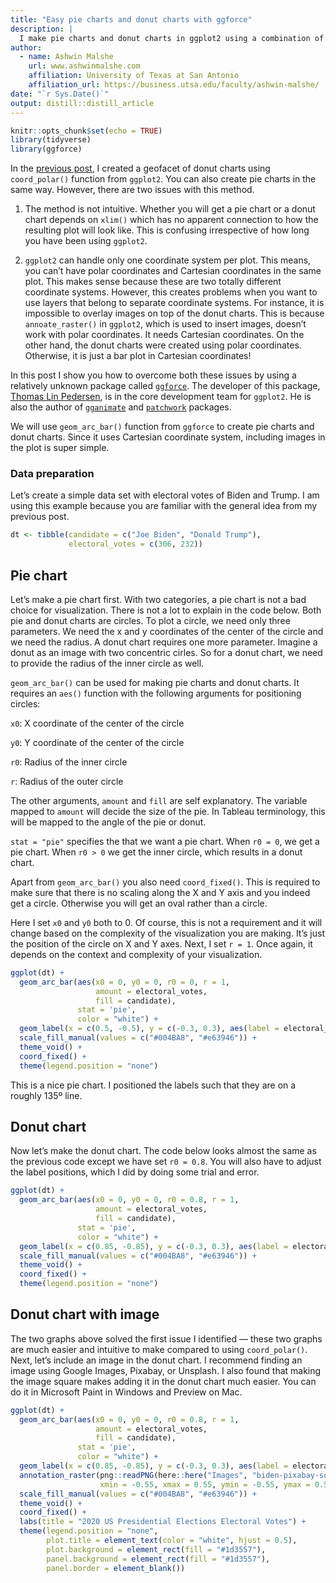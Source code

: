 ```yaml
---
title: "Easy pie charts and donut charts with ggforce"
description: |
  I make pie charts and donut charts in ggplot2 using a combination of a bar plot and polar coordinates. This works fine but polar coordinates prevent using any other geoms or annotations that need Cartesian coordinates. For example, annoatation_raster doesn't work with polar coordinates. ggforce solves this issue.
author:
  - name: Ashwin Malshe
    url: www.ashwinmalshe.com
    affiliation: University of Texas at San Antonio
    affiliation_url: https://business.utsa.edu/faculty/ashwin-malshe/
date: "`r Sys.Date()`"
output: distill::distill_article
---
```


```r
knitr::opts_chunk$set(echo = TRUE)
library(tidyverse)
library(ggforce)
```


In the [previous post](https://dataviz.school/posts/2020-12-02-election-donuts-pics/), I created a geofacet of donut charts using `coord_polar()` function from `ggplot2`. You can also create pie charts in the same way. However, there are two issues with this method.

1. The method is not intuitive. Whether you will get a pie chart or a donut chart depends on `xlim()` which has no apparent connection to how the resulting plot will look like. This is confusing irrespective of how long you have been using `ggplot2`.

2. `ggplot2` can handle only one coordinate system per plot. This means, you can't have polar coordinates and Cartesian coordinates in the same plot. This makes sense because these are two totally different coordinate systems. However, this creates problems when you want to use layers that belong to separate coordinate systems. For instance, it is impossible to overlay images on top of the donut charts. This is because `annoate_raster()` in `ggplot2`, which is used to insert images, doesn't work with polar coordinates. It needs Cartesian coordinates. On the other hand, the donut charts were created using polar coordinates. Otherwise, it is just a bar plot in Cartesian coordinates!

In this post I show you how to overcome both these issues by using a relatively unknown package called [`ggforce`](https://ggforce.data-imaginist.com). The developer of this package, [Thomas Lin Pedersen](https://rstudio.com/speakers/thomas-lin-pedersen/), is in the core development team for `ggplot2`. He is also the author of [`gganimate`](https://gganimate.com/articles/gganimate.html) and [`patchwork`](https://patchwork.data-imaginist.com) packages. 


We will use `geom_arc_bar()` function from `ggforce` to create pie charts and donut charts. Since it uses Cartesian coordinate system, including images in the plot is super simple.


### Data preparation

Let's create a simple data set with electoral votes of Biden and Trump. I am using this example because you are familiar with the general idea from my previous post.


```r
dt <- tibble(candidate = c("Joe Biden", "Donald Trump"),
             electoral_votes = c(306, 232))
```


## Pie chart

Let's make a pie chart first. With two categories, a pie chart is not a bad choice for visualization. There is not a lot to explain in the code below. Both pie and donut charts are circles. To plot a circle, we need only three parameters. We need the x and y coordinates of the center of the circle and we need the radius. A donut chart requires one more parameter. Imagine a donut as an image with two concentric cirles. So for a donut chart, we need to provide the radius of the inner circle as well.

`geom_arc_bar()` can be used for making pie charts and donut charts.  It requires an `aes()` function with the following arguments for positioning circles:

` x0`: X coordinate of the center of the circle

` y0`: Y coordinate of the center of the circle

` r0`: Radius of the inner circle

` r`: Radius of the outer circle

The other arguments, `amount` and `fill` are self explanatory. The variable mapped to `amount` will decide the size of the pie. In Tableau terminology, this will be mapped to the angle of the pie or donut.

`stat = "pie"` specifies the that we want a pie chart. When ` r0 = 0`, we get a pie chart. When ` r0 > 0` we get the inner circle, which results in a donut chart.

Apart from `geom_arc_bar()` you also need `coord_fixed()`. This is required to make sure that there is no scaling along the X and Y axis and you indeed get a circle. Otherwise you will get an oval rather than a circle.


Here I set `x0` and `y0` both to 0. Of course, this is not a requirement and it will change based on the complexity of the visualization you are making. It's just the position of the circle on X and Y axes. Next, I set ` r = 1`. Once again, it depends on the context and complexity of your visualization. 

```r
ggplot(dt) +
  geom_arc_bar(aes(x0 = 0, y0 = 0, r0 = 0, r = 1, 
                   amount = electoral_votes, 
                   fill = candidate), 
               stat = 'pie',
               color = "white") +
  geom_label(x = c(0.5, -0.5), y = c(-0.3, 0.3), aes(label = electoral_votes)) +
  scale_fill_manual(values = c("#004BA8", "#e63946")) +
  theme_void() + 
  coord_fixed() +
  theme(legend.position = "none")
```

This is a nice pie chart. I positioned the labels such that they are on a roughly 135º line.

## Donut chart

Now let's make the donut chart. The code below looks almost the same as the previous code except we have set `r0 = 0.8`. You will also have to adjust the label positions, which I did by doing some trial and error. 

```r
ggplot(dt) +
  geom_arc_bar(aes(x0 = 0, y0 = 0, r0 = 0.8, r = 1, 
                   amount = electoral_votes, 
                   fill = candidate), 
               stat = 'pie',
               color = "white") +
  geom_label(x = c(0.85, -0.85), y = c(-0.3, 0.3), aes(label = electoral_votes)) +
  scale_fill_manual(values = c("#004BA8", "#e63946")) +
  theme_void() + 
  coord_fixed() +
  theme(legend.position = "none")
```

## Donut chart with image

The two graphs above solved the first issue I identified &mdash; these two graphs are much easier and intuitive to make compared to using `coord_polar()`. Next, let's include an image in the donut chart. I recommend finding an image using Google Images, Pixabay, or Unsplash. I also found that making the image square makes adding it in the donut chart much easier. You can do it in Microsoft Paint in Windows and Preview on Mac.

```r
ggplot(dt) +
  geom_arc_bar(aes(x0 = 0, y0 = 0, r0 = 0.8, r = 1, 
                   amount = electoral_votes, 
                   fill = candidate), 
               stat = 'pie',
               color = "white") +
  geom_label(x = c(0.85, -0.85), y = c(-0.3, 0.3), aes(label = electoral_votes)) +
  annotation_raster(png::readPNG(here::here("Images", "biden-pixabay-square.png")),
                    xmin = -0.55, xmax = 0.55, ymin = -0.55, ymax = 0.55) +
  scale_fill_manual(values = c("#004BA8", "#e63946")) +
  theme_void() + 
  coord_fixed() +
  labs(title = "2020 US Presidential Elections Electoral Votes") +
  theme(legend.position = "none",
        plot.title = element_text(color = "white", hjust = 0.5),
        plot.background = element_rect(fill = "#1d3557"),
        panel.background = element_rect(fill = "#1d3557"),
        panel.border = element_blank())
```


